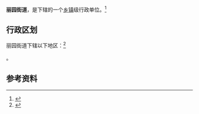 {{中国乡级行政区|65/22/01/004/000}}

'''丽园街道'''，是{{PRC admin/fullname|65/22/01/004/000|3}}下辖的一个[[乡镇|乡镇]]级行政单位。<ref>{{PRC admin/ref sgc|{{PRC admin/parent|65/22/01/004/000}}}}</ref>

== 行政区划 ==

丽园街道下辖以下地区：<ref>{{PRC admin/ref sgc|65/22/01/004/000}}</ref>

{{PRC admin/children|65/22/01/004/000}}。

== 参考资料 ==

{{reflist}}

{{PRC admin/navcat|65/22/01/004/000}}
{{新疆行政区划小作品}}